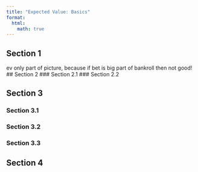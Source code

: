 ```yaml
---
title: "Expected Value: Basics"
format:
  html:
    math: true
---
```

## Section 1

ev only part of picture, because if bet is big part of bankroll then not good! 
## Section 2
### Section 2.1
### Section 2.2


## Section 3
### Section 3.1
### Section 3.2
### Section 3.3

## Section 4